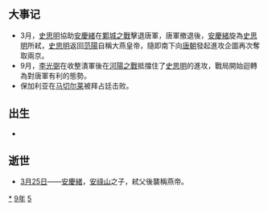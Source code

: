 {{yearTOC|759|唐'''[[乾元_(唐肅宗)|乾元]]二年'''；南诏'''[[赞普钟|赞普钟]]八年'''；安庆绪'''[[天成_(安庆绪)|天成]]二年'''；史思明'''[[应天_(史思明)|应天]]元年'''，'''[[顺天_(史思明)|顺天]]元年'''；日本'''[[天平宝字|天平宝字]]三年'''；渤海国'''[[大興_(大欽茂)|大興]]二十二年'''}}

== 大事记 ==
*3月，[[史思明|史思明]]協助[[安慶緒|安慶緒]]在[[鄴城之戰|鄴城之戰]]擊退唐軍，唐軍撤退後，[[安慶緒|安慶緒]]旋為[[史思明|史思明]]所弒，[[史思明|史思明]]返回[[范陽|范陽]]自稱大燕皇帝，隨即南下向[[唐朝|唐朝]]發起進攻企圖再次奪取兩京。
*9月，[[李光弼|李光弼]]在收整潰軍後在[[河陽之戰|河陽之戰]]抵擋住了[[史思明|史思明]]的進攻，戰局開始迴轉為對唐軍有利的態勢。
* 保加利亚在[[马切尔莱|马切尔莱]]被拜占廷击败。

== 出生 ==
*

== 逝世 ==
{{Wikisource year mention}}
*[[3月25日|3月25日]]——[[安慶緒|安慶緒]]，[[安祿山|安祿山]]之子，弒父後襲稱燕帝。

[[Category:759年|*]]
[[Category:750年代|9年]]
[[Category:8世纪各年|5]]